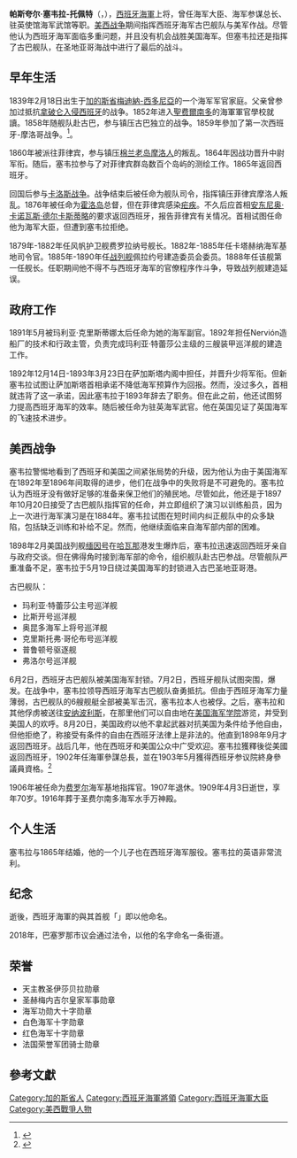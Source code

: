 {{Expand language|1=en|time=2022-02-15T06:27:05+00:00}}
{{Infobox officeholder
|original_name = 帕斯夸尔·塞韦拉-托佩特
|name = Pascual Cervera y Topete
|image = Almirante cervera.jpg
|birth_date = {{birth date|1839|2|18}}
|birth_place = {{flagicon|Spain|1785}}西班牙[[锡多尼亚城|锡多尼亚城]]
|death_date = {{death date and age|1909|4|3|1839|2|18}}
|death_place = {{flagicon|Spain|1785}}西班牙[[加的斯|加的斯]]
|nationality = {{flagicon|Spain|1785}}西班牙
|rank = 海军上将
|commands = 西班牙海军古巴舰队
|battles = [[古巴独立战争|古巴独立战争]]<br />第一次西班牙-摩洛哥战争<br />[[卡洛斯战争|卡洛斯战争]]<br />[[美西战争|美西战争]]
}}

'''帕斯夸尔·塞韦拉-托佩特'''（{{lang-es|Pascual Cervera y Topete}}，{{bd|1839年|2月18日|1909年|4月3日|catIdx=Cervera}}），[[西班牙海軍|西班牙海軍]]上将，曾任海军大臣、海军参谋总长、驻英使馆海军武馆等职。[[美西战争|美西战争]]期间指挥西班牙海军古巴舰队与美军作战。尽管他认为西班牙海军面临多重问题，并且没有机会战胜美国海军。但塞韦拉还是指挥了古巴舰队，在圣地亚哥海战中进行了最后的战斗。

== 早年生活 ==
1839年2月18日出生于[[加的斯省|加的斯省]][[梅迪納-西多尼亞|梅迪納-西多尼亞]]的一个海军军官家庭。父亲曾参加过抵抗[[拿破仑入侵西班牙|拿破仑入侵西班牙]]的战争。1852年进入[[聖费爾南多|聖费爾南多]]的海軍軍官學校就讀。1858年随舰队赴古巴，参与镇压古巴独立的战争。1859年參加了第一次西班牙-摩洛哥战争。<ref>{{Cite book| author=別宮暖朗 |title=「坂の上の雲」では分からない日本海海戦 |date=2005 |publisher=並木書房}}</ref>。

1860年被派往菲律宾，参与镇压[[棉兰老岛|棉兰老岛]][[摩洛人|摩洛人]]的叛乱。1864年因战功晋升中尉军衔。随后，塞韦拉参与了对菲律宾群岛数百个岛屿的测绘工作。1865年返回西班牙。

回国后参与[[卡洛斯战争|卡洛斯战争]]。战争结束后被任命为舰队司令，指挥镇压菲律宾摩洛人叛乱。1876年被任命为[[霍洛岛|霍洛岛]]总督，但在菲律宾感染[[疟疾|疟疾]]。不久后应首相[[安东尼奥·卡诺瓦斯·德尔卡斯蒂略|安东尼奥·卡诺瓦斯·德尔卡斯蒂略]]的要求返回西班牙，报告菲律宾有关情况。首相试图任命他为海军大臣，但遭到塞韦拉拒绝。

1879年-1882年任风帆护卫舰费罗拉纳号舰长。1882年-1885年任卡塔赫纳海军基地司令官。1885年-1890年任[[战列舰|战列舰]]佩拉约号建造委员会委员。1888年任该舰第一任舰长。任职期间他不得不与西班牙海军的官僚程序作斗争，导致战列舰建造延误。

== 政府工作 ==
1891年5月被玛利亚·克里斯蒂娜太后任命为她的海军副官。1892年担任Nervión造船厂的技术和行政主管，负责完成玛利亚·特蕾莎公主级的三艘装甲巡洋舰的建造工作。

1892年12月14日-1893年3月23日在萨加斯塔内阁中担任{{Link-es|西班牙海軍部|Ministerio de Marina (España)|海軍大臣}}，并晋升少将军衔。但新塞韦拉试图让萨加斯塔首相承诺不降低海军预算作为回报。然而，没过多久，首相就违背了这一承诺，因此塞韦拉于1893年辞去了职务。但在此之前，他还试图努力提高西班牙海军的效率。随后被任命为驻英海军武官。他在英国见证了英国海军的飞速技术进步。

== 美西战争 ==
塞韦拉警惕地看到了西班牙和美国之间紧张局势的升级，因为他认为由于美国海军在1892年至1896年间取得的进步，他们在战争中的失败将是不可避免的。塞韦拉认为西班牙没有做好足够的准备来保卫他们的殖民地。尽管如此，他还是于1897年10月20日接受了古巴舰队指挥官的任命，并立即组织了演习以训练船员，因为上一次进行海军演习是在1884年。塞韦拉试图在短时间内纠正舰队中的众多缺陷，包括缺乏训练和补给不足。然而，他继续面临来自海军部内部的困难。

1898年2月美国战列舰[[缅因号|缅因号]]在[[哈瓦那|哈瓦那]]港发生爆炸后，塞韦拉迅速返回西班牙亲自与政府交谈。但在佛得角时接到海军部的命令，组织舰队赴古巴参战。尽管舰队严重准备不足，塞韦拉于5月19日绕过美国海军的封锁进入古巴圣地亚哥港。

古巴舰队：
* 玛利亚·特蕾莎公主号巡洋舰
* 比斯开号巡洋舰
* 奥昆多海军上将号巡洋舰
* 克里斯托弗·哥伦布号巡洋舰
* 普鲁顿号驱逐舰
* 弗洛尔号巡洋舰

6月2日，西班牙古巴舰队被美国海军封锁。7月2日，西班牙舰队试图突围，{{Link-en|古巴聖地亚哥戰役|Battle of Santiago de Cuba}}爆发。在战争中，塞韦拉领导西班牙海军古巴舰队奋勇抵抗。但由于西班牙海军力量薄弱，古巴舰队的6艘舰艇全部被美军击沉，塞韦拉本人也被俘。之后，塞韦拉和其他俘虏被送往[[安纳波利斯|安纳波利斯]]，在那里他们可以自由地在[[美国海军学院|美国海军学院]]游览，并受到美国人的欢呼。8月20日，美国政府以他不拿起武器对抗美国为条件给予他自由，但他拒绝了，称接受有条件的自由在西班牙法律上是非法的。他直到1898年9月才返回西班牙。战后几年，他在西班牙和美国公众中广受欢迎。塞韦拉獲釋後從美國返回西班牙，1902年任海軍參謀总長，並在1903年5月獲得西班牙参议院終身參議員資格。<ref>{{Cite book|author=吳春秋（編） |title=外国军事人物辞典 |publisher=世界知识出版社 |date=1996 |page=500}}</ref>

1906年被任命为[[费罗尔|费罗尔]]海军基地指挥官。1907年退休。1909年4月3日逝世，享年70岁。1916年葬于圣费尔南多海军水手万神殿。

== 个人生活 ==
塞韦拉与1865年结婚，他的一个儿子也在西班牙海军服役。塞韦拉的英语非常流利。

== 纪念 ==
逝後，西班牙海軍的{{Link-en|塞韦拉海军上将級巡洋艦|Almirante Cervera-class cruiser}}與其首舰「{{Link-en|塞韦拉海军上将号巡洋艦|Spanish cruiser Almirante Cervera|塞韋拉將軍號}}」即以他命名。

2018年，巴塞罗那市议会通过法令，以他的名字命名一条街道。

== 荣誉 ==
* 天主教圣伊莎贝拉勋章
* 圣赫梅内吉尔皇家军事勋章
* 海军功勋大十字勋章
* 白色海军十字勋章
* 红色海军十字勋章
* 法国荣誉军团骑士勋章

==參考文獻==
{{Reflist}}

{{Authority control}}
{{DEFAULTSORT:Cervera, Pascual}}
[[Category:加的斯省人|Category:加的斯省人]]
[[Category:西班牙海軍將領|Category:西班牙海軍將領]]
[[Category:西班牙海軍大臣|Category:西班牙海軍大臣]]
[[Category:美西戰爭人物|Category:美西戰爭人物]]